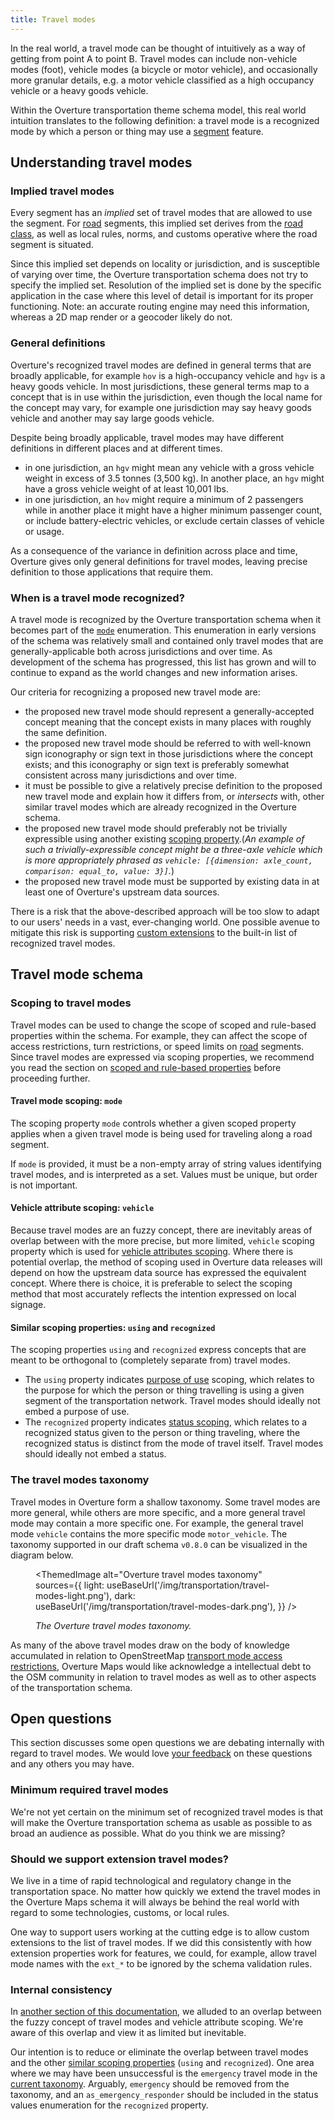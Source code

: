 ```yaml
---
title: Travel modes
---
```



In the real world, a travel mode can be thought of intuitively as a way
of getting from point A to point B. Travel modes can include non-vehicle
modes (foot), vehicle modes (a bicycle or motor vehicle), and
occasionally more granular details, e.g. a motor vehicle classified as a high occupancy vehicle or a heavy goods vehicle.

Within the Overture transportation theme schema model, this real world
intuition translates to the following definition: a travel mode is a
recognized mode by which a person or thing may use a [segment](/schema/reference/transportation/segment) feature.

## Understanding travel modes

### Implied travel modes

Every segment has an *implied* set of travel modes that are allowed to use the segment. For [road](/schema/concepts/by-theme/transportation/roads) segments, this implied set derives
from the [road class](/schema/concepts/by-theme/transportation/roads#road-class), as well as local rules, norms, and customs operative where the road segment is situated.

Since this implied set depends on locality or jurisdiction, and is
susceptible of varying over time, the Overture transportation schema
does not try to specify the implied set. Resolution of the implied set
is done by the specific application in the case where this level of
detail is important for its proper functioning. Note: an accurate routing
engine may need this information, whereas a 2D map render or a geocoder
likely do not.

### General definitions

Overture's recognized travel modes are defined in general terms that are
broadly applicable, for example `hov` is a high-occupancy vehicle and
`hgv` is a heavy goods vehicle. In most jurisdictions, these general
terms map to a concept that is in use within the jurisdiction, even
though the local name for the concept may vary, for example one
jurisdiction may say heavy goods vehicle and another may say
large goods vehicle.

Despite being broadly applicable, travel modes may have different
definitions in different places and at different times.

- in one jurisdiction, an `hgv` might mean any vehicle with a gross
  vehicle weight in excess of 3.5 tonnes (3,500 kg). In another place,
  an `hgv` might have a gross vehicle weight of at least 10,001 lbs.
- in one jurisdiction, an `hov` might require a minimum of 2 passengers
  while in another place it might have a higher minimum passenger count,
  or include battery-electric vehicles, or exclude certain classes of
  vehicle or usage.

As a consequence of the variance in definition across place and time,
Overture gives only general definitions for travel modes, leaving
precise definition to those applications that require them.

### When is a travel mode recognized?

A travel mode is recognized by the Overture transportation schema when
it becomes part of the [`mode`](https://github.com/OvertureMaps/schema/blob/5f82f1d6a916031cb32730e1fac7e1a353f10c60/schema/transportation/segment.yaml#L103)
enumeration. This enumeration in early versions of the schema was relatively small and contained only travel modes that are generally-applicable both across jurisdictions and over time. As development of the schema has progressed, this list has grown and will to continue to expand as the world changes and new information arises.

Our criteria for recognizing a proposed new travel mode are:

- the proposed new travel mode should represent a generally-accepted
   concept meaning that the concept exists in many places with roughly
   the same definition.
- the proposed new travel mode should be referred to with well-known
   sign iconography or sign text in those jurisdictions where the
   concept exists; and this iconography or sign text is preferably
   somewhat consistent across many jurisdictions and over time.
- it must be possible to give a relatively precise definition to the
   proposed new travel mode and explain how it differs from, or
   *intersects* with, other similar travel modes which are already
   recognized in the Overture schema.
- the proposed new travel mode should preferably not be trivially
   expressible using another existing [scoping property](/schema/concepts/scoping-rules#scoped-values-and-scoping-properties).(*An example of such a trivially-expressible concept might be a three-axle vehicle which is more appropriately phrased as `vehicle: [{dimension: axle_count, comparison: equal_to, value: 3}]`.*)
- the proposed new travel mode must be supported by existing data in at
   least one of Overture's upstream data sources.

There is a risk that the above-described approach will be too slow to
adapt to our users' needs in a vast, ever-changing world. One possible
avenue to mitigate this risk is supporting [custom extensions](#should-we-support-extension-travel-modes) to the built-in list of recognized travel modes.

## Travel mode schema

### Scoping to travel modes

Travel modes can be used to change the scope of scoped and rule-based
properties within the schema. For example, they can affect the scope of access restrictions, turn restrictions, or speed limits on [road](/schema/concepts/by-theme/transportation/roads) segments. Since travel modes are expressed via scoping properties, we recommend you read the section on [scoped and rule-based properties](/schema/concepts/scoping-rules) before proceeding further.

#### Travel mode scoping: `mode`

The scoping property `mode` controls whether a given scoped property
applies when a given travel mode is being used for traveling along a
road segment.

If `mode` is provided, it must be a non-empty array of string values
identifying travel modes, and is interpreted as a set. Values must be
unique, but order is not important.

#### Vehicle attribute scoping: `vehicle`

Because travel modes are an fuzzy concept, there are inevitably areas
of overlap between with the more precise, but more limited, `vehicle`
scoping property which is used for [vehicle attributes scoping](/schema/concepts/scoping-rules#vehicle-attributes-scoping). Where there is potential overlap, the method of scoping used in Overture data releases will depend on how the upstream data source has expressed the equivalent concept. Where there is choice, it is preferable to select the scoping method that most accurately reflects the intention expressed on local signage.

#### Similar scoping properties: `using` and `recognized`

The scoping properties `using` and `recognized` express concepts that
are meant to be orthogonal to (completely separate from) travel modes.

- The `using` property indicates [purpose of use](/schema/concepts/scoping-rules#purpose-of-use-scoping) scoping, which relates to the purpose for which the person or thing travelling is using a given segment of the transportation network. Travel modes should ideally not embed a purpose of use.
- The `recognized` property indicates [status scoping](/schema/concepts/scoping-rules#status-scoping-membership-in-a-recognized-group), which relates to a recognized status given to the person or thing traveling, where the recognized status is distinct from the mode of travel itself. Travel modes should ideally not embed a status.

### The travel modes taxonomy

Travel modes in Overture form a shallow taxonomy. Some travel modes are
more general, while others are more specific, and a more general travel
mode may contain a more specific one. For example, the general travel
mode `vehicle` contains the more specific mode `motor_vehicle`. The
taxonomy supported in our draft schema `v0.8.0` can be visualized in the
diagram below.

<figure>

<div style={{textAlign: 'center'}}>

<ThemedImage
  alt="Overture travel modes taxonomy"
  sources={{
    light: useBaseUrl('/img/transportation/travel-modes-light.png'),
    dark: useBaseUrl('/img/transportation/travel-modes-dark.png'),
  }}
/>

</div>

<figcaption>

<div style={{ textAlign: "center" }}>

*The Overture travel modes taxonomy.*

</div>

</figcaption>

</figure>

As many of the above travel modes draw on the body of knowledge
accumulated in relation to OpenStreetMap
[transport mode access restrictions](https://wiki.openstreetmap.org/wiki/Key:access#Transport_mode_restrictions),
Overture Maps would like acknowledge a intellectual debt to the OSM community in
relation to travel modes as well as to other aspects of the transportation schema.

## Open questions

This section discusses some open questions we are debating internally with
regard to travel modes. We would love [your feedback](https://github.com/OvertureMaps/schema/discussions) on these questions and any others you may have.

### Minimum required travel modes

We're not yet certain on the minimum set of recognized travel modes is
that will make the Overture transportation schema as usable as possible
to as broad an audience as possible. What do you think we are missing?

### Should we support extension travel modes?

<!--
TODO: This open question relates to the feature request
      https://github.com/OvertureMaps/schema-wg/issues/157.

      We should update or delete the content of this documentation based
      on what happens with that feature request.
-->

We live in a time of rapid technological and regulatory change in
the transportation space. No matter how quickly we extend the travel modes in the Overture Maps schema it will always be behind the real world with regard to some technologies, customs, or local rules.

One way to support users working at the cutting edge is to allow custom extensions to
the list of travel modes. If we did this consistently with how extension
properties <!-- TODO: This should be a link to a heading in the main
schema documentation, but that heading needs to be written first. -->
work for features, we could, for example, allow travel mode names with
the `ext_*` to be ignored by the schema validation rules.

### Internal consistency

In [another section of this documentation](#vehicle-attribute-scoping-vehicle), we alluded to an overlap between the fuzzy concept of travel modes and vehicle attribute
scoping. We're aware of this overlap and view it as limited but inevitable.

Our intention is to reduce or eliminate the overlap between travel modes and the other [similar scoping properties](#similar-scoping-properties-using-and-recognized)
(`using` and `recognized`). One area where we may have been unsuccessful
is the `emergency` travel mode in the [current taxonomy](#the-travel-modes-taxonomy).
Arguably, `emergency` should be removed from the taxonomy, and an
`as_emergency_responder` should be included in the status values enumeration for the `recognized` property.
